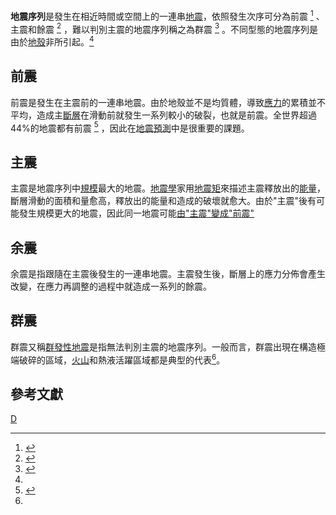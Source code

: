 {{noteTA|G1=Earthquake}}
{{Expand |time=2009-05-11T10:16:23+00:00 }}<!-- 本调用由 {{subst:Expand/auto}} 自动产生。 --> 
{{地震模板}}
'''地震序列'''是發生在相近時間或空間上的一連串[[地震|地震]]，依照發生次序可分為前震
<ref name="Omori_1908">
{{cite journal en
 |last    = Omori
 |first   = F.
 |title   = On the Fore-shocks of Earthquakes
 |journal = Bulletin of the Imperial Earthquake Investigation Committee
 |url     = http://repository.dl.itc.u-tokyo.ac.jp/dspace/handle/2261/16008
 |date    = Oct  1908
}}{{dead link|date=2018年5月 |bot=InternetArchiveBot |fix-attempted=yes }}</ref>
、主震和餘震
<ref name="Omori_1894">{{cite journal en
 |last        = Omori
 |first       = F.
 |year        = 1894
 |title       = On After-shocks
 |journal     = Seismological journal of Japan
 |url         = http://repository.dl.itc.u-tokyo.ac.jp/dspace/handle/2261/24597
 |deadurl     = yes
 |archiveurl  = https://web.archive.org/web/20151022005454/http://repository.dl.itc.u-tokyo.ac.jp/dspace/handle/2261/24597
 |archivedate = 2015-10-22
 |access-date = 2009-05-19
}}</ref>
，難以判別主震的地震序列稱之為群震
<ref name="Mogi_1963">{{cite journal en
 |last        = Mogi
 |first       = Kiyoo
 |title       = Some Discussions on Aftershocks, Foreshocks and Earthquake Swarms : the Fracture of a Semi-infinite Body Caused by an Inner Stress Origin and Its Relation to the Earthquake Phenomena
 |journal     = Earthquake Research Institute
 |url         = http://repository.dl.itc.u-tokyo.ac.jp/dspace/handle/2261/12129
 |date        = Sep  1963
 |deadurl     = yes
 |archiveurl  = https://web.archive.org/web/20120205183748/http://repository.dl.itc.u-tokyo.ac.jp/dspace/handle/2261/12129
 |archivedate = 2012-02-05
 |access-date = 2009-05-19
}}</ref>
。不同型態的地震序列是由於[[地殼|地殼]]非{{link-en|均質|Homogeneity (physics)}}所引起。<ref name="Mogi_1963" />

==前震==
前震是發生在主震前的一連串地震。由於地殼並不是均質體，導致[[應力|應力]]的累積並不平均，造成主[[斷層|斷層]]在滑動前就發生一系列較小的破裂，也就是前震。全世界超過44%的地震都有前震
<ref name="Jones_1976">{{cite journal en
 |last         = Jones
 |first        = Lucile
 |coauthors    = Peter Molnar
 |title        = Frequency of foreshocks
 |journal      = Nature
 |volume       = 262
 |pages        = 677-679
 |url          = http://www.nature.com/nature/journal/v262/n5570/abs/262677a0.html
 |date         = Aug  1976
 |access-date  = 2009-05-19
 |archive-date = 2013-10-01
 |archive-url  = https://web.archive.org/web/20131001042458/http://www.nature.com/nature/journal/v262/n5570/abs/262677a0.html
 |dead-url     = no
}}</ref>
，因此在[[地震預測|地震預測]]中是很重要的課題。

==主震==
主震是地震序列中[[芮氏地震規模|規模]]最大的地震。[[地震學|地震學]]家用[[地震矩|地震矩]]來描述主震釋放出的[[能量|能量]]，斷層滑動的面積和量愈高，釋放出的能量和造成的破壞就愈大。由於"主震"後有可能發生規模更大的地震，因此同一地震可能[http://pansci.asia/archives/131744 由"主震"變成"前震"]{{Wayback|url=http://pansci.asia/archives/131744 |date=20180207070443 }}

==余震==
{{Main|餘震}}
余震是指跟隨在主震後發生的一連串地震。主震發生後，斷層上的應力分佈會產生改變，在應力再調整的過程中就造成一系列的餘震。
<!--
余震与主震通常发生在同一個破裂帶上，比主震的[[震级|規模]]小，然而有時主震造成的應力變化會不侷限於主震所造成的破裂面上，這個現象又稱之為[[庫侖應力轉移|庫侖應力轉移]] ({{lang|en|Coulomb stress transfer}})
<ref name="Geoffrey_1994">
{{cite journal en 
  | last=Geoffrey
  | first=C. P. King 
  | coauthors = Ross S. Stein, Jian Lin 
  | title=Static stress changes and the triggering of earthquakes 
  | journal=Bulletin of the Seismological Society of America 
  | volume=84 
  | pages=935-953
  | url=http://bssa.geoscienceworld.org/cgi/content/abstract/84/3/935
|date=Jun  1994}}</ref> 
。不過大致來說，餘震反應主震的斷層破裂面，對於瞭解斷層的幾何有極大的貢獻。在時間上的分佈通常以修正大森法則來描述
<ref name="Utsu_1961">
{{cite journal en 
  | last=Utsu 
  | first=T. 
  | year=1961 
  | title=A statistical study of the occurrence of aftershocks
  | journal=Geophysical Magazine  
}}</ref>
<ref name="Utsu_1995">{{cite journal en
 |last        = Utsu
 |first       = T.
 |coauthors   = Ogata, Y. Matsu'ura, R.S.
 |year        = 1995
 |title       = The centenary of the Omori formula for a decay law of aftershock activity
 |journal     = Journal of Physics of the Earth
 |volume      = 43
 |pages       = 1-33
 |url         = http://earthweb.ess.washington.edu/houston/H_pubs/Kagan_Houston_2005.pdf
 |deadurl     = yes
 |archiveurl  = https://web.archive.org/web/20080510115135/http://earthweb.ess.washington.edu/houston/H_pubs/Kagan_Houston_2005.pdf
 |archivedate = 2008-05-10
 |access-date = 2009-05-19
}}</ref>
，也經常以[[:古登堡－芮克特定律|:古登堡－芮克特定律]]關係式來描述規模的變化
<ref>
{{cite book
  | last = Gutenberg
  | first = B.
  | title = ''Seismicity of the Earth and Associated Phenomena''
  | publisher = Princeton, N.J.
  | year = 1954
  | pages = 17-19
  | coauthors = C.F. Richter
  | chapter = Frequency and energy of earthquakes
}}</ref>。
===修正大森法則===
大森法則是描述餘震衰減速率的經驗關係式，由[[大森房吉|大森房吉]]在1894年提出<ref name="Omori_1894" />。

<math>n(t) = \frac {K} {c+t}</math>

其中：
* <math>n(t)</math> 是主震發生後到特定時間 ''t'' 內地震的數量，
* <math>K</math> 和 <math>c</math> 是係數。


修正大森法則在1961年由{{link-ja|宇津德治|宇津徳治}}提出，為目前大家廣泛使用的版本。

<math>n(t) = \frac {k} {(c+t)^p}</math>

其中：
* <math>p</math> 是和衰減速度相關的係數。

===Gutenberg－Richter關係式===
餘震在特定時間內規模和地震數量的關係可以由Gutenberg－Richter關係式來描述。

<math>\!\,N = 10^{A - b M}</math>

其中：
* <math> N </math> 在給定規模範圍內的地震數量。
* <math> M </math> 最小規模，超過此規模的地震都能完整的被地震觀測網所偵測。
* <math> A </math> 和 <math> b </math> 是係數。
-->

==群震==
群震又稱[[群發性地震|群發性地震]]是指無法判別主震的地震序列。一般而言，群震出現在構造極端破碎的區域，[[火山|火山]]和熱液活躍區域都是典型的代表<ref name="Mogi_1963" />。

==參考文獻==
<references />

{{Earthquake}}
[[Category:地震學|D]]